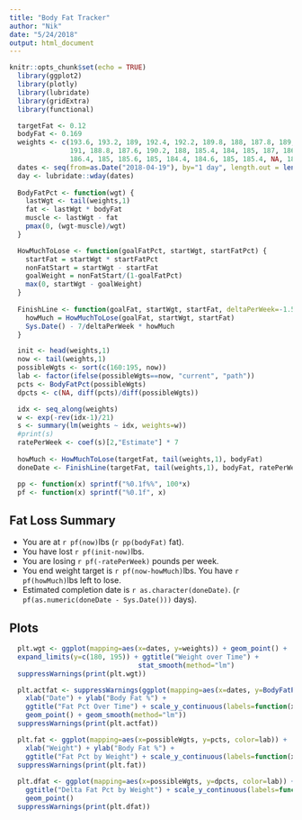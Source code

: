 ```yaml
---
title: "Body Fat Tracker"
author: "Nik"
date: "5/24/2018"
output: html_document
---
```


```r
knitr::opts_chunk$set(echo = TRUE)
  library(ggplot2)
  library(plotly)
  library(lubridate)
  library(gridExtra)
  library(functional)

  targetFat <- 0.12
  bodyFat <- 0.169
  weights <- c(193.6, 193.2, 189, 192.4, 192.2, 189.8, 188, 187.8, 189, 189.4, 191.6, 190.8, 190, 188.6,
               191, 188.8, 187.6, 190.2, 188, 185.4, 184, 185, 187, 186.4, 187.4, 187.8, 188.2, 186.4, 185.6,
               186.4, 185, 185.6, 185, 184.4, 184.6, 185, 185.4, NA, 182.4, 184.4, 184.2, 182.8, 182.8)
  dates <- seq(from=as.Date("2018-04-19"), by="1 day", length.out = length(weights))
  day <- lubridate::wday(dates)
  
  BodyFatPct <- function(wgt) {
    lastWgt <- tail(weights,1)
    fat <- lastWgt * bodyFat
    muscle <- lastWgt - fat
    pmax(0, (wgt-muscle)/wgt)
  }

  HowMuchToLose <- function(goalFatPct, startWgt, startFatPct) {
    startFat = startWgt * startFatPct
    nonFatStart = startWgt - startFat
    goalWeight = nonFatStart/(1-goalFatPct)
    max(0, startWgt - goalWeight)
  }
  
  FinishLine <- function(goalFat, startWgt, startFat, deltaPerWeek=-1.5) {
    howMuch = HowMuchToLose(goalFat, startWgt, startFat)
    Sys.Date() - 7/deltaPerWeek * howMuch
  }

  init <- head(weights,1)
  now <- tail(weights,1)
  possibleWgts <- sort(c(160:195, now))
  lab <- factor(ifelse(possibleWgts==now, "current", "path"))
  pcts <- BodyFatPct(possibleWgts)
  dpcts <- c(NA, diff(pcts)/diff(possibleWgts))

  idx <- seq_along(weights)
  w <- exp(-rev(idx-1)/21)
  s <- summary(lm(weights ~ idx, weights=w))
  #print(s)
  ratePerWeek <- coef(s)[2,"Estimate"] * 7
  
  howMuch <- HowMuchToLose(targetFat, tail(weights,1), bodyFat)
  doneDate <- FinishLine(targetFat, tail(weights,1), bodyFat, ratePerWeek)

  pp <- function(x) sprintf("%0.1f%%", 100*x)
  pf <- function(x) sprintf("%0.1f", x)
```

## Fat Loss Summary
 - You are at `r pf(now) `lbs (`r pp(bodyFat) ` fat).  
 - You have lost `r pf(init-now) `lbs.
 - You are losing `r pf(-ratePerWeek) ` pounds per week.
 - You end weight target is `r pf(now-howMuch)`lbs. You have `r pf(howMuch)`lbs left to lose.
 - Estimated completion date is `r as.character(doneDate)`. (`r pf(as.numeric(doneDate - Sys.Date()))` days).

## Plots

```r
  plt.wgt <- ggplot(mapping=aes(x=dates, y=weights)) + geom_point() + 
  expand_limits(y=c(180, 195)) + ggtitle("Weight over Time") +
                                stat_smooth(method="lm")
  suppressWarnings(print(plt.wgt))

  plt.actfat <- suppressWarnings(ggplot(mapping=aes(x=dates, y=BodyFatPct(weights))) + 
    xlab("Date") + ylab("Body Fat %") +
    ggtitle("Fat Pct Over Time") + scale_y_continuous(labels=function(x) sprintf("%0.1f%%", 100*x)) + 
    geom_point() + geom_smooth(method="lm"))
  suppressWarnings(print(plt.actfat))

  plt.fat <- ggplot(mapping=aes(x=possibleWgts, y=pcts, color=lab)) + 
    xlab("Weight") + ylab("Body Fat %") +
    ggtitle("Fat Pct by Weight") + scale_y_continuous(labels=function(x) sprintf("%0.1f%%", 100*x)) + geom_point()
  suppressWarnings(print(plt.fat))
  
  plt.dfat <- ggplot(mapping=aes(x=possibleWgts, y=dpcts, color=lab)) + xlab("Weight") + ylab("Delta Body Fat %") +
    ggtitle("Delta Fat Pct by Weight") + scale_y_continuous(labels=function(x) sprintf("%0.2f%%", 100*x)) +
    geom_point()
  suppressWarnings(print(plt.dfat))

```